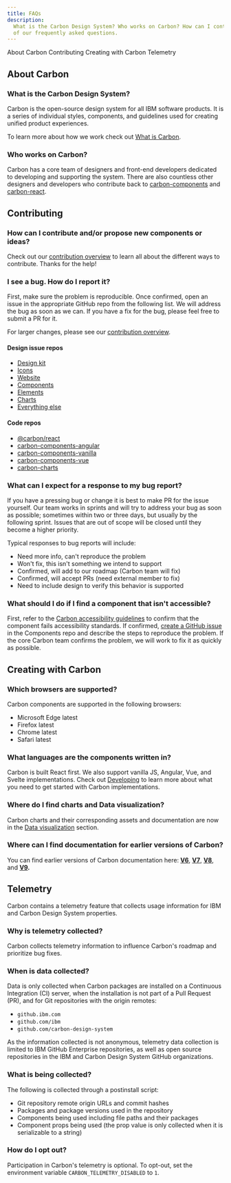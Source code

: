 ```yaml
---
title: FAQs
description:
  What is the Carbon Design System? Who works on Carbon? How can I contribute? Here, we answer some
  of our frequently asked questions.
---
```


<AnchorLinks>

<AnchorLink>About Carbon</AnchorLink>
<AnchorLink>Contributing</AnchorLink>
<AnchorLink>Creating with Carbon</AnchorLink>
<AnchorLink>Telemetry</AnchorLink>

</AnchorLinks>

## About Carbon

### What is the Carbon Design System?

Carbon is the open-source design system for all IBM software products. It is a series of individual
styles, components, and guidelines used for creating unified product experiences.

To learn more about how we work check out [What is Carbon](/all-about-carbon/what-is-carbon).

### Who works on Carbon?

Carbon has a core team of designers and front-end developers dedicated to developing and supporting
the system. There are also countless other designers and developers who contribute back to
[carbon-components](https://github.com/carbon-design-system/carbon-components#contributors) and
[carbon-react](https://github.com/carbon-design-system/carbon#contributors).

## Contributing

### How can I contribute and/or propose new components or ideas?

Check out our [contribution overview](/contributing/overview) to learn all about the different ways
to contribute. Thanks for the help!

### I see a bug. How do I report it?

First, make sure the problem is reproducible. Once confirmed, open an issue in the appropriate
GitHub repo from the following list. We will address the bug as soon as we can. If you have a fix
for the bug, please feel free to submit a PR for it.

For larger changes, please see our [contribution overview](/contributing/overview).

#### Design issue repos

- [Design kit](https://github.com/carbon-design-system/carbon-design-kit/issues/new)
- [Icons](https://github.com/carbon-design-system/carbon-icons/issues/new)
- [Website](https://github.com/carbon-design-system/carbon-website/issues/new/choose)
- [Components](https://github.com/carbon-design-system/carbon/issues/new/choose)
- [Elements](https://github.com/carbon-design-system/carbon/issues/new/choose)
- [Charts](https://github.com/carbon-design-system/carbon-charts/issues/new)
- [Everything else](https://github.com/carbon-design-system/issue-tracking/issues/new)

#### Code repos

- [@carbon/react](https://github.com/carbon-design-system/carbon/issues/new/choose)
- [carbon-components-angular](https://github.com/IBM/carbon-components-angular/issues/new)
- [carbon-components-vanilla](https://github.com/carbon-design-system/carbon/issues/new/choose)
- [carbon-components-vue](https://github.com/carbon-design-system/carbon-components-vue/issues/new)
- [carbon-charts](https://github.com/carbon-design-system/carbon-charts/issues/new)

### What can I expect for a response to my bug report?

If you have a pressing bug or change it is best to make PR for the issue yourself. Our team works in
sprints and will try to address your bug as soon as possible; sometimes within two or three days,
but usually by the following sprint. Issues that are out of scope will be closed until they become a
higher priority.

Typical responses to bug reports will include:

- Need more info, can't reproduce the problem
- Won't fix, this isn't something we intend to support
- Confirmed, will add to our roadmap (Carbon team will fix)
- Confirmed, will accept PRs (need external member to fix)
- Need to include design to verify this behavior is supported

### What should I do if I find a component that isn't accessible?

First, refer to the [Carbon accessibility guidelines](/elements/accessibility/overview) to confirm
that the component fails accessibility standards. If confirmed,
[create a GitHub issue](https://github.com/carbon-design-system/carbon/issues/new/choose) in the
Components repo and describe the steps to reproduce the problem. If the core Carbon team confirms
the problem, we will work to fix it as quickly as possible.

## Creating with Carbon

### Which browsers are supported?

Carbon components are supported in the following browsers:

- Microsoft Edge latest
- Firefox latest
- Chrome latest
- Safari latest

### What languages are the components written in?

Carbon is built React first. We also support vanilla JS, Angular, Vue, and Svelte implementations.
Check out [Developing](/developing/) to learn more about what you need to get started with Carbon
implementations.

### Where do I find charts and Data visualization?

Carbon charts and their corresponding assets and documentation are now in the
[Data visualization](/collections/data-visualization) section.

### Where can I find documentation for earlier versions of Carbon?

You can find earlier versions of Carbon documentation here:
**[V6](http://v6.carbondesignsystem.com/)**, **[V7](http://v7.carbondesignsystem.com/)**,
**[V8](http://v8.carbondesignsystem.com/)**, and **[V9](http://v9.carbondesignsystem.com/).**

## Telemetry

Carbon contains a telemetry feature that collects usage information for IBM and Carbon Design System
properties.

### Why is telemetry collected?

Carbon collects telemetry information to influence Carbon's roadmap and prioritize bug fixes.

### When is data collected?

Data is only collected when Carbon packages are installed on a Continuous Integration (CI) server,
when the installation is not part of a Pull Request (PR), and for Git repositories with the origin
remotes:

- `github.ibm.com`
- `github.com/ibm`
- `github.com/carbon-design-system`

As the information collected is not anonymous, telemetry data collection is limited to IBM GitHub
Enterprise repositories, as well as open source repositories in the IBM and Carbon Design System
GitHub organizations.

### What is being collected?

The following is collected through a postinstall script:

- Git repository remote origin URLs and commit hashes
- Packages and package versions used in the repository
- Components being used including file paths and their packages
- Component props being used (the prop value is only collected when it is serializable to a string)

### How do I opt out?

Participation in Carbon's telemetry is optional. To opt-out, set the environment variable
`CARBON_TELEMETRY_DISABLED` to `1`.
